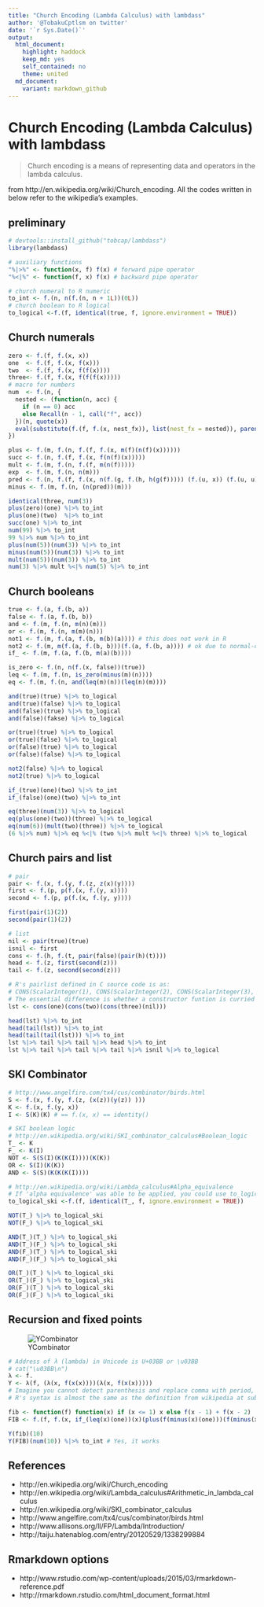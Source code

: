 ```yaml
---
title: "Church Encoding (Lambda Calculus) with lambdass"
author: '@TobakuCptlsm on twitter'
date: '`r Sys.Date()`'
output:
  html_document:
    highlight: haddock
    keep_md: yes
    self_contained: no
    theme: united
  md_document:
    variant: markdown_github
---
```

<!--
  %\VignetteIndexEntry{Church Encoding (Lambda Calculus) with lambdass}
  %\VignetteEngine{knitr::rmarkdown}
  \usepackage[utf8]{inputenc}
-->
# Church Encoding (Lambda Calculus) with lambdass

> Church encoding is a means of representing data and operators in the lambda calculus.

from http://en.wikipedia.org/wiki/Church_encoding. All the codes written in below refer to the wikipedia's examples.

## preliminary
```r
# devtools::install_github("tobcap/lambdass")
library(lambdass)

# auxiliary functions
"%|>%" <- function(x, f) f(x) # forward pipe operator
"%<|%" <- function(f, x) f(x) # backward pipe operator

# church numeral to R numeric
to_int <- f.(n, n(f.(n, n + 1L))(0L))
# church boolean to R logical
to_logical <-f.(f, identical(true, f, ignore.environment = TRUE))
```

## Church numerals
```r
zero <- f.(f, f.(x, x))
one  <- f.(f, f.(x, f(x)))
two  <- f.(f, f.(x, f(f(x))))
three<- f.(f, f.(x, f(f(f(x)))))
# macro for numbers
num  <- f.(n, {
  nested <- (function(n, acc) {
    if (n == 0) acc
    else Recall(n - 1, call("f", acc))
  })(n, quote(x))
  eval(substitute(f.(f, f.(x, nest_fx)), list(nest_fx = nested)), parent.frame())
})

plus <- f.(m, f.(n, f.(f, f.(x, m(f)(n(f)(x))))))
succ <- f.(n, f.(f, f.(x, f(n(f)(x)))))
mult <- f.(m, f.(n, f.(f, m(n(f)))))
exp  <- f.(m, f.(n, n(m)))
pred <- f.(n, f.(f, f.(x, n(f.(g, f.(h, h(g(f))))) (f.(u, x)) (f.(u, u)))))
minus <- f.(m, f.(n, (n(pred))(m)))

identical(three, num(3))
plus(zero)(one) %|>% to_int
plus(one)(two)  %|>% to_int
succ(one) %|>% to_int
num(99) %|>% to_int
99 %|>% num %|>% to_int
plus(num(5))(num(3)) %|>% to_int
minus(num(5))(num(3)) %|>% to_int
mult(num(5))(num(3)) %|>% to_int
num(3) %|>% mult %<|% num(5) %|>% to_int

```

## Church booleans
```r
true <- f.(a, f.(b, a))
false <- f.(a, f.(b, b))
and <- f.(m, f.(n, m(n)(m)))
or <- f.(m, f.(n, m(m)(n)))
not1 <- f.(m, f.(a, f.(b, m(b)(a)))) # this does not work in R
not2 <- f.(m, m(f.(a, f.(b, b)))(f.(a, f.(b, a)))) # ok due to normal-order
if_ <- f.(m, f.(a, f.(b, m(a)(b))))

is_zero <- f.(n, n(f.(x, false))(true))
leq <- f.(m, f.(n, is_zero(minus(m)(n))))
eq <- f.(m, f.(n, and(leq(m)(n))(leq(n)(m))))

and(true)(true) %|>% to_logical
and(true)(false) %|>% to_logical
and(false)(true) %|>% to_logical
and(false)(fakse) %|>% to_logical

or(true)(true) %|>% to_logical
or(true)(false) %|>% to_logical
or(false)(true) %|>% to_logical
or(false)(false) %|>% to_logical

not2(false) %|>% to_logical
not2(true) %|>% to_logical

if_(true)(one)(two) %|>% to_int
if_(false)(one)(two) %|>% to_int

eq(three)(num(3)) %|>% to_logical
eq(plus(one)(two))(three) %|>% to_logical
eq(num(6))(mult(two)(three)) %|>% to_logical
(6 %|>% num) %|>% eq %<|% (two %|>% mult %<|% three) %|>% to_logical
```

## Church pairs and list
```r
# pair
pair <- f.(x, f.(y, f.(z, z(x)(y))))
first <- f.(p, p(f.(x, f.(y, x))))
second <- f.(p, p(f.(x, f.(y, y))))

first(pair(1)(2))
second(pair(1)(2))

# list
nil <- pair(true)(true)
isnil <- first
cons <- f.(h, f.(t, pair(false)(pair(h)(t))))
head <- f.(z, first(second(z)))
tail <- f.(z, second(second(z)))

# R's pairlist defined in C source code is as:
# CONS(ScalarInteger(1), CONS(ScalarInteger(2), CONS(ScalarInteger(3), R_Nilvalue)))
# The essential difference is whether a constructor funtion is curried or not.
lst <- cons(one)(cons(two)(cons(three)(nil)))

head(lst) %|>% to_int
head(tail(lst)) %|>% to_int
head(tail(tail(lst))) %|>% to_int
lst %|>% tail %|>% tail %|>% head %|>% to_int
lst %|>% tail %|>% tail %|>% tail %|>% isnil %|>% to_logical
```

## SKI Combinator
```r
# http://www.angelfire.com/tx4/cus/combinator/birds.html
S <- f.(x, f.(y, f.(z, (x(z))(y(z)) )))
K <- f.(x, f.(y, x))
I <- S(K)(K) # == f.(x, x) == identity()

# SKI boolean logic
# http://en.wikipedia.org/wiki/SKI_combinator_calculus#Boolean_logic
T_ <- K
F_ <- K(I)
NOT <- S(S(I)(K(K(I))))(K(K))
OR <- S(I)(K(K))
AND <- S(S)(K(K(K(I))))

# http://en.wikipedia.org/wiki/Lambda_calculus#Alpha_equivalence
# If 'alpha equivalence' was able to be applied, you could use to_logical() already defined.
to_logical_ski <-f.(f, identical(T_, f, ignore.environment = TRUE))

NOT(T_) %|>% to_logical_ski
NOT(F_) %|>% to_logical_ski

AND(T_)(T_) %|>% to_logical_ski
AND(T_)(F_) %|>% to_logical_ski
AND(F_)(T_) %|>% to_logical_ski
AND(F_)(F_) %|>% to_logical_ski

OR(T_)(T_) %|>% to_logical_ski
OR(T_)(F_) %|>% to_logical_ski
OR(F_)(T_) %|>% to_logical_ski
OR(F_)(F_) %|>% to_logical_ski
```

## Recursion and fixed points 
![YCombinator](http://upload.wikimedia.org/math/9/c/c/9ccb07cb4f99bef41be7043990ac5eb3.png)
```r
# Address of λ (lambda) in Unicode is U+03BB or \u03BB
# cat("\u03BB\n")
λ <- f. 
Y <- λ(f, (λ(x, f(x(x))))(λ(x, f(x(x)))))
# Imagine you cannot detect parenthesis and replace comma with period,
# R's syntax is almost the same as the definition from wikipedia at subtitle.

fib <- function(f) function(x) if (x <= 1) x else f(x - 1) + f(x - 2)
FIB <- f.(f, f.(x, if_(leq(x)(one))(x)(plus(f(minus(x)(one)))(f(minus(x)(two))))))

Y(fib)(10)
Y(FIB)(num(10)) %|>% to_int # Yes, it works
```
## References
* http://en.wikipedia.org/wiki/Church_encoding
* http://en.wikipedia.org/wiki/Lambda_calculus#Arithmetic_in_lambda_calculus
* http://en.wikipedia.org/wiki/SKI_combinator_calculus
* http://www.angelfire.com/tx4/cus/combinator/birds.html
* http://www.allisons.org/ll/FP/Lambda/Introduction/
* http://taiju.hatenablog.com/entry/20120529/1338299884

## Rmarkdown options
* http://www.rstudio.com/wp-content/uploads/2015/03/rmarkdown-reference.pdf
* http://rmarkdown.rstudio.com/html_document_format.html
